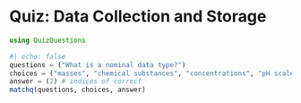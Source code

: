 # Quiz: Data Collection and Storage

```julia
using QuizQuestions
```




```julia
#| echo: false
questions = ("What is a nominal data type?")
choices = ("masses", "chemical substances", "concentrations", "pH scale") # may be more than questions
answer = (2) # indices of correct
matchq(questions, choices, answer)
```